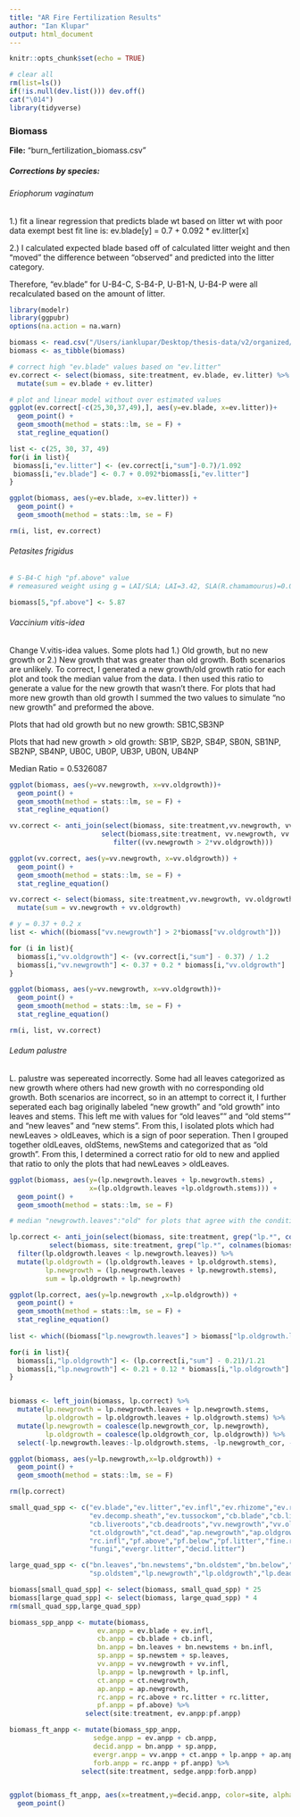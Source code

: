 ```yaml
---
title: "AR Fire Fertilization Results"
author: "Ian Klupar"
output: html_document
---
```


```r
knitr::opts_chunk$set(echo = TRUE)

# clear all
rm(list=ls())
if(!is.null(dev.list())) dev.off()
cat("\014")
library(tidyverse)

```
### Biomass
**File:** "burn_fertilization_biomass.csv"

##### Corrections by species:
###### Eriophorum vaginatum  

 1.) fit a linear regression that predicts blade wt based on litter wt with poor
data exempt best fit line is: ev.blade[y] = 0.7 + 0.092 * ev.litter[x]  

2.) I calculated expected blade based off of calculated litter weight and 
then "moved" the difference between "observed" and predicted into the litter 
category.  

Therefore, "ev.blade" for U-B4-C, S-B4-P, U-B1-N, U-B4-P were all recalculated based on the amount of litter. 

```r
library(modelr)
library(ggpubr)
options(na.action = na.warn)

biomass <- read.csv("/Users/ianklupar/Desktop/thesis-data/v2/organized/biomass/burn_fertilization_biomass.csv", header = T, stringsAsFactors = F)
biomass <- as_tibble(biomass)

# correct high "ev.blade" values based on "ev.litter"
ev.correct <- select(biomass, site:treatment, ev.blade, ev.litter) %>% 
  mutate(sum = ev.blade + ev.litter)

# plot and linear model without over estimated values
ggplot(ev.correct[-c(25,30,37,49),], aes(y=ev.blade, x=ev.litter))+
  geom_point() +
  geom_smooth(method = stats::lm, se = F) +
  stat_regline_equation()

list <- c(25, 30, 37, 49)
for(i in list){
 biomass[i,"ev.litter"] <- (ev.correct[i,"sum"]-0.7)/1.092
 biomass[i,"ev.blade"] <- 0.7 + 0.092*biomass[i,"ev.litter"] 
}

ggplot(biomass, aes(y=ev.blade, x=ev.litter)) +
  geom_point() +
  geom_smooth(method = stats::lm, se = F)   

rm(i, list, ev.correct)
```
  
###### Petasites frigidus

```r

# S-B4-C high "pf.above" value
# remeasured weight using g = LAI/SLA; LAI=3.42, SLA(R.chamamourus)=0.01538

biomass[5,"pf.above"] <- 5.87
```

###### Vaccinium vitis-idea  

Change V.vitis-idea values. Some plots had 1.) Old growth, but no new growth or 
 2.) New growth that was greater than old growth. Both scenarios are unlikely.
 To correct, I generated a new growth/old growth ratio for each plot and took
 the median value from the data. I then used this ratio to generate a value for 
 the new growth that wasn't there. For plots that had more new growth than old growth
 I summed the two values to simulate "no new growth" and preformed the above.   
 
Plots that had old growth but no new growth:
 SB1C,SB3NP  
 
Plots that had new growth > old growth:
 SB1P, SB2P, SB4P, SB0N, SB1NP, SB2NP, SB4NP, UB0C, UB0P, UB3P, UB0N, UB4NP  
 
Median Ratio = 0.5326087

```r

ggplot(biomass, aes(y=vv.newgrowth, x=vv.oldgrowth))+
  geom_point() +
  geom_smooth(method = stats::lm, se = F) +
  stat_regline_equation() 

vv.correct <- anti_join(select(biomass, site:treatment,vv.newgrowth, vv.oldgrowth), 
                       select(biomass,site:treatment, vv.newgrowth, vv.oldgrowth) %>%
                          filter((vv.newgrowth > 2*vv.oldgrowth))) 

ggplot(vv.correct, aes(y=vv.newgrowth, x=vv.oldgrowth)) +
  geom_point() +
  geom_smooth(method = stats::lm, se = F) +
  stat_regline_equation()

vv.correct <- select(biomass, site:treatment,vv.newgrowth, vv.oldgrowth) %>% 
  mutate(sum = vv.newgrowth + vv.oldgrowth)

# y = 0.37 + 0.2 x
list <- which((biomass["vv.newgrowth"] > 2*biomass["vv.oldgrowth"]))

for (i in list){
  biomass[i,"vv.oldgrowth"] <- (vv.correct[i,"sum"] - 0.37) / 1.2
  biomass[i,"vv.newgrowth"] <- 0.37 + 0.2 * biomass[i,"vv.oldgrowth"]
}

ggplot(biomass, aes(y=vv.newgrowth, x=vv.oldgrowth))+
  geom_point() +
  geom_smooth(method = stats::lm, se = F) +
  stat_regline_equation()

rm(i, list, vv.correct)
```

###### Ledum palustre  

L. palustre was sepereated incorrectly. Some had all leaves categorized as new growth where
 others had new growth with no corresponding old growth. Both scenarios are incorrect, so 
 in an attempt to correct it, I further seperated each bag originally labeled "new growth" and "old growth"
 into leaves and stems. This left me with values for "old leaves"" and "old stems"" and "new leaves" 
 and "new stems". From this, I isolated plots which had newLeaves > oldLeaves, which is a sign of
 poor seperation. Then I grouped together oldLeaves, oldStems, newStems and categorized that as 
 "old growth". From this, I determined a correct ratio for old to new and applied that ratio to
 only the plots that had newLeaves > oldLeaves.  
 
```r

ggplot(biomass, aes(y=(lp.newgrowth.leaves + lp.newgrowth.stems) ,
                    x=(lp.oldgrowth.leaves +lp.oldgrowth.stems))) +
  geom_point() +
  geom_smooth(method = stats::lm, se = F)

# median "newgrowth.leaves":"old" for plots that agree with the condition lp.newgrowth.leaves < lp.oldgrowth.leaves (my way of determining if the plot was seperated poorly)

lp.correct <- anti_join(select(biomass, site:treatment, grep("lp.*", colnames(biomass))),
          select(biomass, site:treatment, grep("lp.*", colnames(biomass))) %>% 
  filter(lp.oldgrowth.leaves < lp.newgrowth.leaves)) %>%
  mutate(lp.oldgrowth = (lp.oldgrowth.leaves + lp.oldgrowth.stems),
         lp.newgrowth = (lp.newgrowth.leaves + lp.newgrowth.stems),
         sum = lp.oldgrowth + lp.newgrowth)

ggplot(lp.correct, aes(y=lp.newgrowth ,x=lp.oldgrowth)) +
  geom_point() +
  geom_smooth(method = stats::lm, se = F) +
  stat_regline_equation()
  
list <- which((biomass["lp.newgrowth.leaves"] > biomass["lp.oldgrowth.leaves"]))

for(i in list){
  biomass[i,"lp.oldgrowth"] <- (lp.correct[i,"sum"] - 0.21)/1.21
  biomass[i,"lp.newgrowth"] <- 0.21 + 0.12 * biomass[i,"lp.oldgrowth"]
}


biomass <- left_join(biomass, lp.correct) %>% 
  mutate(lp.newgrowth = lp.newgrowth.leaves + lp.newgrowth.stems,
         lp.oldgrowth = lp.oldgrowth.leaves + lp.oldgrowth.stems) %>% 
  mutate(lp.newgrowth = coalesce(lp.newgrowth_cor, lp.newgrowth),
         lp.oldgrowth = coalesce(lp.oldgrowth_cor, lp.oldgrowth)) %>% 
  select(-lp.newgrowth.leaves:-lp.oldgrowth.stems, -lp.newgrowth_cor, -lp.oldgrowth_cor)

ggplot(biomass, aes(y=lp.newgrowth,x=lp.oldgrowth)) +
  geom_point() +
  geom_smooth(method = stats::lm, se = F)

rm(lp.correct)
```

```r
small_quad_spp <- c("ev.blade","ev.litter","ev.infl","ev.rhizome","ev.roots","ev.dead.sheath",
                    "ev.decomp.sheath","ev.tussockom","cb.blade","cb.litter","cb.sheath","cb.infl","cb.rhizome",
                    "cb.liveroots","cb.deadroots","vv.newgrowth","vv.oldgrowth","vv.infl","ct.newgrowth",
                    "ct.oldgrowth","ct.dead","ap.newgrowth","ap.oldgrowth","rc.above","rc.litter","rc.below",
                    "rc.infl","pf.above","pf.below","pf.litter","fine.roots","coarse.roots","moss","lichen",
                    "fungi","evergr.litter","decid.litter")

large_quad_spp <- c("bn.leaves","bn.newstems","bn.oldstem","bn.below","bn.infl","sp.newstem","sp.leaves",
                    "sp.oldstem","lp.newgrowth","lp.oldgrowth","lp.dead","lp.infl","lp.below")

biomass[small_quad_spp] <- select(biomass, small_quad_spp) * 25
biomass[large_quad_spp] <- select(biomass, large_quad_spp) * 4
rm(small_quad_spp,large_quad_spp)

biomass_spp_anpp <- mutate(biomass, 
                      ev.anpp = ev.blade + ev.infl,
                      cb.anpp = cb.blade + cb.infl,
                      bn.anpp = bn.leaves + bn.newstems + bn.infl,
                      sp.anpp = sp.newstem + sp.leaves,
                      vv.anpp = vv.newgrowth + vv.infl,
                      lp.anpp = lp.newgrowth + lp.infl,
                      ct.anpp = ct.newgrowth,
                      ap.anpp = ap.newgrowth,
                      rc.anpp = rc.above + rc.litter + rc.litter,
                      pf.anpp = pf.above) %>% 
                   select(site:treatment, ev.anpp:pf.anpp)

biomass_ft_anpp <- mutate(biomass_spp_anpp,
                     sedge.anpp = ev.anpp + cb.anpp,
                     decid.anpp = bn.anpp + sp.anpp,
                     evergr.anpp = vv.anpp + ct.anpp + lp.anpp + ap.anpp,
                     forb.anpp = rc.anpp + pf.anpp) %>% 
                  select(site:treatment, sedge.anpp:forb.anpp)


ggplot(biomass_ft_anpp, aes(x=treatment,y=decid.anpp, color=site, alpha=0.1))+
  geom_point()

```













